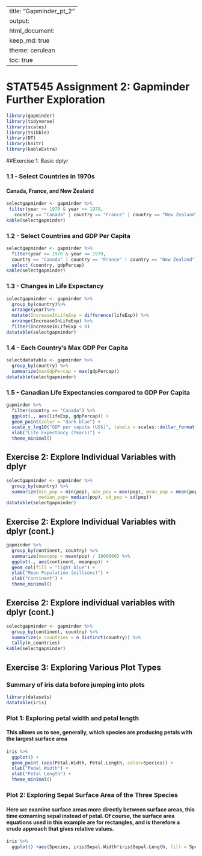 
---
title: "Gapminder_pt_2"
output: 
  html_document:
    keep_md: true 
    theme: cerulean
    toc: true
---

# STAT545 Assignment 2: Gapminder Further Exploration

```r
library(gapminder)
library(tidyverse)
library(scales)
library(tsibble)
library(DT)
library(knitr)
library(kableExtra)
```

##Exercise 1: Basic dplyr

### 1.1 - Select Countries in 1970s

#### Canada, France, and New Zealand

```r
selectgapminder <- gapminder %>%
 filter(year >= 1970 & year <= 1979, 
   country == "Canada" | country == "France" | country == "New Zealand")
kable(selectgapminder)
```

### 1.2 - Select Countries and GDP Per Capita


```r
selectgapminder <- gapminder %>%
  filter(year >= 1970 & year <= 1979, 
  country == "Canada" | country == "France" | country == "New Zealand") %>%
  select (country, gdpPercap)
kable(selectgapminder)
```

### 1.3 - Changes in Life Expectancy

```r
selectgapminder <- gapminder %>%
  group_by(country)%>%
  arrange(year)%>%
  mutate(IncreaseInLifeExp = difference(lifeExp)) %>%
  arrange(IncreaseInLifeExp) %>%
  filter(IncreaseInLifeExp < 0)
datatable(selectgapminder)
```

### 1.4 - Each Country's Max GDP Per Capita

```r
selectdatatable <- gapminder %>% 
  group_by(country) %>%
  summarize(maxGdpPercap = max(gdpPercap))
datatable(selectgapminder)
```


### 1.5 - Canadian Life Expectancies compared to GDP Per Capita

```r
gapminder %>%
  filter(country == "Canada") %>%
  ggplot(., aes(lifeExp, gdpPercap)) +
  geom_point(color = "dark blue") + 
  scale_y_log10("GDP per capita (US$)", labels = scales::dollar_format()) +
  xlab("Life Expectancy (Years)") +
  theme_minimal()
```

## Exercise 2: Explore Individual Variables with dplyr

```r
selectgapminder <- gapminder %>%
  group_by(country) %>%
  summarize(min_pop = min(pop), max_pop = max(pop), mean_pop = mean(pop), 
            median_pop= median(pop), sd_pop = sd(pop))
datatable(selectgapminder)
```

## Exercise 2: Explore Individual Variables with dplyr (cont.)

```r
gapminder %>%
  group_by(continent, country) %>%
  summarize(meanpop = mean(pop) / 1000000) %>%
  ggplot(., aes(continent, meanpop)) +
  geom_col(fill = "light blue") +
  ylab("Mean Population (millions)") +
  xlab("Continent") +
  theme_minimal()
```

## Exercise 2: Explore individual variables with dplyr (cont.)

```r
selectgapminder <- gapminder %>%
  group_by(continent, country) %>%
  summarize(n_countries = n_distinct(country)) %>%
  tally(n_countries)
kable(selectgapminder)
```


## Exercise 3: Exploring Various Plot Types

### Summary of iris data before jumping into plots

```r
library(datasets)
datatable(iris)
```

### Plot 1: Exploring petal width and petal length

#### This allows us to see, generally, which species are producing petals with the largest surface area

```r
iris %>%
  ggplot() +
  geom_point (aes(Petal.Width, Petal.Length, color=Species)) +
  xlab("Pedal Width") +
  ylab("Petal Length") +
  theme_minimal()
```

### Plot 2: Exploring Sepal Surface Area of the Three Species

#### Here we examine surface areas more directly between surface areas, this time exmaming sepal instead of petal. Of course, the surface area equations used in this example are for rectangles, and is therefore a crude approach that gives relative values.

```r
iris %>%
  ggplot() +aes(Species, iris$Sepal.Width*iris$Sepal.Length, fill = Species) + geom_boxplot() + ylab("Sepal Surface Area") + scale_fill_brewer(palette="RdBu") + theme_minimal()
```

